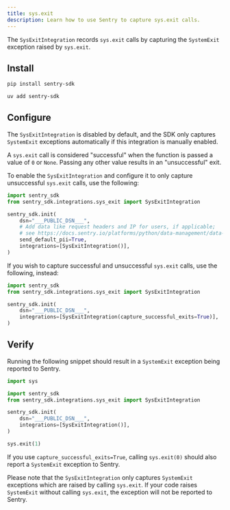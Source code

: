 ```yaml
---
title: sys.exit
description: Learn how to use Sentry to capture sys.exit calls.
---
```


The `SysExitIntegration` records `sys.exit` calls by capturing the `SystemExit` exception raised by `sys.exit`.

## Install

```bash {tabTitle:pip}
pip install sentry-sdk
```
```bash {tabTitle:uv}
uv add sentry-sdk
```

## Configure

The `SysExitIntegration` is disabled by default, and the SDK only captures `SystemExit` exceptions automatically if this integration is manually enabled.

A `sys.exit` call is considered "successful" when the function is passed a value of `0` or `None`. Passing any other value results in an "unsuccessful" exit.

To enable the `SysExitIntegration` and configure it to only capture unsuccessful `sys.exit` calls, use the following:

<SignInNote />

```python
import sentry_sdk
from sentry_sdk.integrations.sys_exit import SysExitIntegration

sentry_sdk.init(
    dsn="___PUBLIC_DSN___",
    # Add data like request headers and IP for users, if applicable;
    # see https://docs.sentry.io/platforms/python/data-management/data-collected/ for more info
    send_default_pii=True,
    integrations=[SysExitIntegration()],
)
```

If you wish to capture successful and unsuccessful `sys.exit` calls, use the following, instead:

```python
import sentry_sdk
from sentry_sdk.integrations.sys_exit import SysExitIntegration

sentry_sdk.init(
    dsn="___PUBLIC_DSN___",
    integrations=[SysExitIntegration(capture_successful_exits=True)],
)
```



## Verify

Running the following snippet should result in a `SystemExit` exception being reported to Sentry.

```python
import sys

import sentry_sdk
from sentry_sdk.integrations.sys_exit import SysExitIntegration

sentry_sdk.init(
    dsn="___PUBLIC_DSN___",
    integrations=[SysExitIntegration()],
)

sys.exit(1)
```

If you use `capture_successful_exits=True`, calling `sys.exit(0)` should also report a `SystemExit` exception to Sentry.


<Alert title="Manually-raised SystemExit">

Please note that the `SysExitIntegration` only captures `SystemExit` exceptions which are raised by calling `sys.exit`. If your code raises `SystemExit` without calling `sys.exit`, the exception will not be reported to Sentry.

</Alert>
